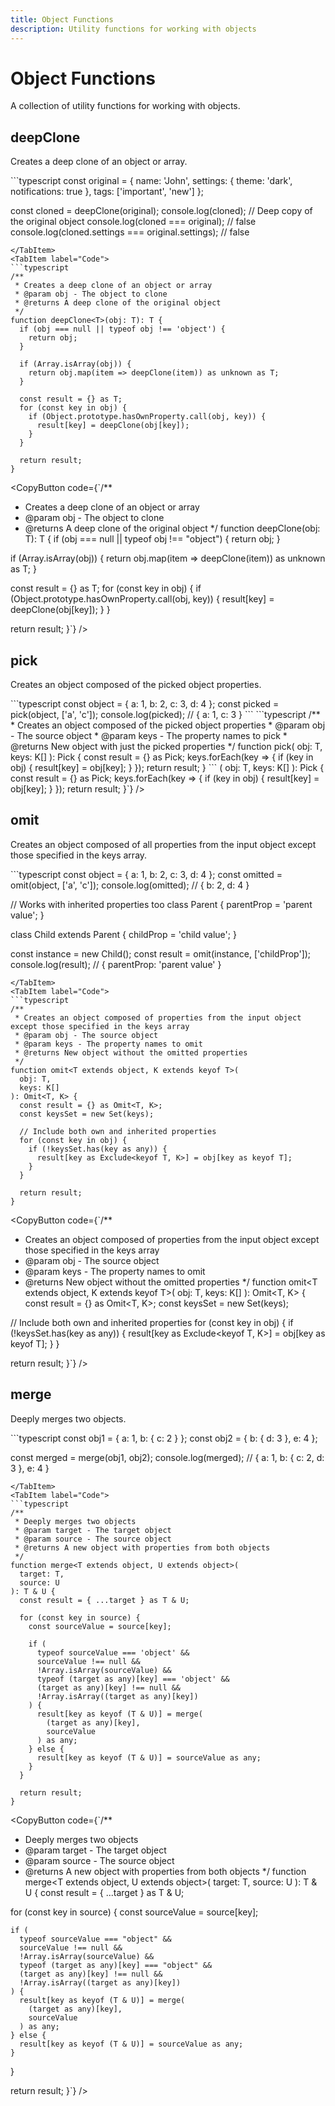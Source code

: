 ```yaml
---
title: Object Functions
description: Utility functions for working with objects
---
```



# Object Functions

A collection of utility functions for working with objects.

## deepClone

Creates a deep clone of an object or array.

<Tabs>
  <TabItem label="Usage">
  ```typescript
  const original = { 
    name: 'John',
    settings: { theme: 'dark', notifications: true },
    tags: ['important', 'new']
  };
  
  const cloned = deepClone(original);
  console.log(cloned); // Deep copy of the original object
  console.log(cloned === original); // false
  console.log(cloned.settings === original.settings); // false
  ```
  </TabItem>
  <TabItem label="Code">
  ```typescript
  /**
   * Creates a deep clone of an object or array
   * @param obj - The object to clone
   * @returns A deep clone of the original object
   */
  function deepClone<T>(obj: T): T {
    if (obj === null || typeof obj !== 'object') {
      return obj;
    }
    
    if (Array.isArray(obj)) {
      return obj.map(item => deepClone(item)) as unknown as T;
    }
    
    const result = {} as T;
    for (const key in obj) {
      if (Object.prototype.hasOwnProperty.call(obj, key)) {
        result[key] = deepClone(obj[key]);
      }
    }
    
    return result;
  }
  ```
  <CopyButton code={`/**
 * Creates a deep clone of an object or array
 * @param obj - The object to clone
 * @returns A deep clone of the original object
 */
function deepClone<T>(obj: T): T {
  if (obj === null || typeof obj !== "object") {
    return obj;
  }
  
  if (Array.isArray(obj)) {
    return obj.map(item => deepClone(item)) as unknown as T;
  }
  
  const result = {} as T;
  for (const key in obj) {
    if (Object.prototype.hasOwnProperty.call(obj, key)) {
      result[key] = deepClone(obj[key]);
    }
  }
  
  return result;
}`} />
  </TabItem>
</Tabs>

## pick

Creates an object composed of the picked object properties.

<Tabs>
  <TabItem label="Usage">
  ```typescript
  const object = { a: 1, b: 2, c: 3, d: 4 };
  const picked = pick(object, ['a', 'c']);
  console.log(picked); // { a: 1, c: 3 }
  ```
  </TabItem>
  <TabItem label="Code">
  ```typescript
  /**
   * Creates an object composed of the picked object properties
   * @param obj - The source object
   * @param keys - The property names to pick
   * @returns New object with just the picked properties
   */
  function pick<T extends object, K extends keyof T>(
    obj: T,
    keys: K[]
  ): Pick<T, K> {
    const result = {} as Pick<T, K>;
    keys.forEach(key => {
      if (key in obj) {
        result[key] = obj[key];
      }
    });
    return result;
  }
  ```
  <CopyButton code={`/**
 * Creates an object composed of the picked object properties
 * @param obj - The source object
 * @param keys - The property names to pick
 * @returns New object with just the picked properties
 */
function pick<T extends object, K extends keyof T>(
  obj: T,
  keys: K[]
): Pick<T, K> {
  const result = {} as Pick<T, K>;
  keys.forEach(key => {
    if (key in obj) {
      result[key] = obj[key];
    }
  });
  return result;
}`} />
  </TabItem>
</Tabs>

## omit

Creates an object composed of all properties from the input object except those specified in the keys array.

<Tabs>
  <TabItem label="Usage">
  ```typescript
  const object = { a: 1, b: 2, c: 3, d: 4 };
  const omitted = omit(object, ['a', 'c']);
  console.log(omitted); // { b: 2, d: 4 }
  
  // Works with inherited properties too
  class Parent {
    parentProp = 'parent value';
  }
  
  class Child extends Parent {
    childProp = 'child value';
  }
  
  const instance = new Child();
  const result = omit(instance, ['childProp']);
  console.log(result); // { parentProp: 'parent value' }
  ```
  </TabItem>
  <TabItem label="Code">
  ```typescript
  /**
   * Creates an object composed of properties from the input object except those specified in the keys array
   * @param obj - The source object
   * @param keys - The property names to omit
   * @returns New object without the omitted properties
   */
  function omit<T extends object, K extends keyof T>(
    obj: T,
    keys: K[]
  ): Omit<T, K> {
    const result = {} as Omit<T, K>;
    const keysSet = new Set(keys);
    
    // Include both own and inherited properties
    for (const key in obj) {
      if (!keysSet.has(key as any)) {
        result[key as Exclude<keyof T, K>] = obj[key as keyof T];
      }
    }
    
    return result;
  }
  ```
  <CopyButton code={`/**
 * Creates an object composed of properties from the input object except those specified in the keys array
 * @param obj - The source object
 * @param keys - The property names to omit
 * @returns New object without the omitted properties
 */
function omit<T extends object, K extends keyof T>(
  obj: T,
  keys: K[]
): Omit<T, K> {
  const result = {} as Omit<T, K>;
  const keysSet = new Set(keys);
  
  // Include both own and inherited properties
  for (const key in obj) {
    if (!keysSet.has(key as any)) {
      result[key as Exclude<keyof T, K>] = obj[key as keyof T];
    }
  }
  
  return result;
}`} />
  </TabItem>
</Tabs>

## merge

Deeply merges two objects.

<Tabs>
  <TabItem label="Usage">
  ```typescript
  const obj1 = { a: 1, b: { c: 2 } };
  const obj2 = { b: { d: 3 }, e: 4 };
  
  const merged = merge(obj1, obj2);
  console.log(merged); // { a: 1, b: { c: 2, d: 3 }, e: 4 }
  ```
  </TabItem>
  <TabItem label="Code">
  ```typescript
  /**
   * Deeply merges two objects
   * @param target - The target object
   * @param source - The source object
   * @returns A new object with properties from both objects
   */
  function merge<T extends object, U extends object>(
    target: T,
    source: U
  ): T & U {
    const result = { ...target } as T & U;
    
    for (const key in source) {
      const sourceValue = source[key];
      
      if (
        typeof sourceValue === 'object' && 
        sourceValue !== null && 
        !Array.isArray(sourceValue) &&
        typeof (target as any)[key] === 'object' && 
        (target as any)[key] !== null &&
        !Array.isArray((target as any)[key])
      ) {
        result[key as keyof (T & U)] = merge(
          (target as any)[key],
          sourceValue
        ) as any;
      } else {
        result[key as keyof (T & U)] = sourceValue as any;
      }
    }
    
    return result;
  }
  ```
  <CopyButton code={`/**
 * Deeply merges two objects
 * @param target - The target object
 * @param source - The source object
 * @returns A new object with properties from both objects
 */
function merge<T extends object, U extends object>(
  target: T,
  source: U
): T & U {
  const result = { ...target } as T & U;
  
  for (const key in source) {
    const sourceValue = source[key];
    
    if (
      typeof sourceValue === "object" && 
      sourceValue !== null && 
      !Array.isArray(sourceValue) &&
      typeof (target as any)[key] === "object" && 
      (target as any)[key] !== null &&
      !Array.isArray((target as any)[key])
    ) {
      result[key as keyof (T & U)] = merge(
        (target as any)[key],
        sourceValue
      ) as any;
    } else {
      result[key as keyof (T & U)] = sourceValue as any;
    }
  }
  
  return result;
}`} />
  </TabItem>
</Tabs> 